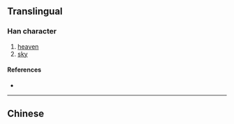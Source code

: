 {{character info/new}}
==Translingual==

===Han character===
{{Han char|rn=12|rad=八|as=04|sn=6|four=|canj=MGC,XMGC|ids=⿱王八}}

# [[heaven]]
# [[sky]]

====References====
* {{Han ref|kx=0127.090|dkj=01461|dj=0284.030|hdz=10242.050|uh=5172|ud=20850}}

----

==Chinese==
{{zh-see|天|v}}